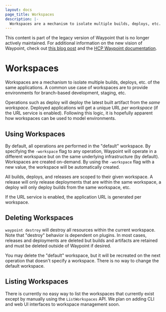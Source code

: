 ```yaml
---
layout: docs
page_title: Workspaces
description: |-
  Workspaces are a mechanism to isolate multiple builds, deploys, etc. of the same applications. A common use case of workspaces are to provide environments for branch-based development, staging, etc.
---
```


<Warning>

This content is part of the legacy version of Waypoint that is no longer actively maintained. For additional information on the new vision of Waypoint, check out [this blog post](https://www.hashicorp.com/blog/a-new-vision-for-hcp-waypoint) and the [HCP Waypoint documentation](/hcp/docs/waypoint).

</Warning>

# Workspaces

Workspaces are a mechanism to isolate multiple builds, deploys, etc. of the
same applications. A common use case of workspaces are to provide environments
for branch-based development, staging, etc.

Operations such as deploy will deploy the latest built artifact from
the _same workspace_. Deployed applications will get a unique URL
_per workspace_ (if the URL service is enabled). Following this logic, it
is hopefully apparent how workspaces can be used to model environments.

## Using Workspaces

By default, all operations are performed in the "default" workspace. By
specifying the `-workspace` flag to any operation, Waypoint will operate
in a different workspace but on the same underlying infrastructure (by
default).
Workspaces are created on-demand. By using the `-workspace` flag with
a new value, the workspace will be automatically created.

All builds, deploys, and releases are scoped to their given workspace.
A release will only release deployments that are within the same workspace,
a deploy will only deploy builds from the same workspace, etc.

If the URL service is enabled, the application URL is generated per workspace.

## Deleting Workspaces

`waypoint destroy` will destroy all resources within the current workspace.
Note that "destroy" behavior is dependent on plugins. In most cases, releases
and deployments are deleted but builds and artifacts are retained and must
be deleted outside of Waypoint if desired.

You may delete the "default" workspace, but it will be recreated on the next
operation that doesn't specify a workspace. There is no way to change the
default workspace.

## Listing Workspaces

There is currently no easy way to list the workspaces that currently exist
except by manually using the `ListWorkspaces` API. We plan on adding CLI
and web UI interfaces to workspace management soon.
